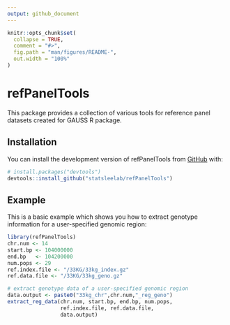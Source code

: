 ```yaml
---
output: github_document
---
```


<!-- README.md is generated from README.Rmd. Please edit that file -->

```r
knitr::opts_chunk$set(
  collapse = TRUE,
  comment = "#>",
  fig.path = "man/figures/README-",
  out.width = "100%"
)
```

# refPanelTools

<!-- badges: start -->
<!-- badges: end -->

This package provides a collection of various tools for reference panel datasets created for GAUSS R package. 

## Installation

You can install the development version of refPanelTools from [GitHub](https://github.com/statsleelab/refPanelTools) with:

``` r
# install.packages("devtools")
devtools::install_github("statsleelab/refPanelTools")
```

## Example

This is a basic example which shows you how to extract genotype information for a user-specified genomic region:

```r
library(refPanelTools)
chr.num <- 14
start.bp <- 104000000
end.bp   <- 104200000
num.pops <- 29
ref.index.file <- "/33KG/33kg_index.gz"
ref.data.file <- "/33KG/33kg_geno.gz"

# extract genotype data of a user-specified genomic region 
data.output <- paste0("33kg_chr",chr.num,"_reg_geno")
extract_reg_data(chr.num, start.bp, end.bp, num.pops, 
                 ref.index.file, ref.data.file, 
                 data.output)
```
